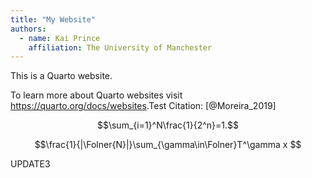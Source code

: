 ```yaml
---
title: "My Website"
authors:
  - name: Kai Prince
    affiliation: The University of Manchester
---
```


This is a Quarto website.

To learn more about Quarto websites visit <https://quarto.org/docs/websites>.Test Citation: [@Moreira_2019]

$$\sum_{i=1}^N\frac{1}{2^n}=1.$$

$$\frac{1}{|\Folner{N}|}\sum_{\gamma\in\Folner}T^\gamma x $$


UPDATE3